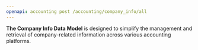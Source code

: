 ```yaml
---
openapi: accounting post /accounting/company_info/all
---
```


**The Company Info Data Model** is designed to simplify the management and retrieval of company-related information across various accounting platforms.
